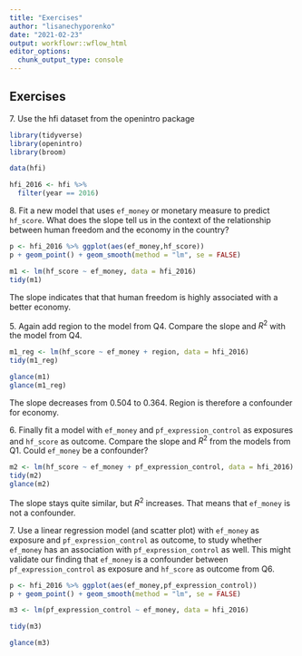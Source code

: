 ```yaml
---
title: "Exercises"
author: "lisanechyporenko"
date: "2021-02-23"
output: workflowr::wflow_html
editor_options:
  chunk_output_type: console
---
```


## Exercises

7.\ Use the hfi dataset from the openintro package

```r
library(tidyverse)
library(openintro)
library(broom)

data(hfi)
```

```r
hfi_2016 <- hfi %>% 
  filter(year == 2016)
```

8.\ Fit a new model that uses  `ef_money` or monetary measure to predict `hf_score`.  What does the slope tell us in the context of the relationship between human freedom and the economy in the country? 

```r

p <- hfi_2016 %>% ggplot(aes(ef_money,hf_score)) 
p + geom_point() + geom_smooth(method = "lm", se = FALSE)

m1 <- lm(hf_score ~ ef_money, data = hfi_2016)
tidy(m1)

```
The slope indicates that that human freedom is highly associated with a better economy.


5\. Again add region to the model from Q4. Compare the slope and $R^2$ with the model from Q4.

```r

m1_reg <- lm(hf_score ~ ef_money + region, data = hfi_2016)
tidy(m1_reg)

glance(m1)
glance(m1_reg)

```
The slope decreases from 0.504 to 0.364. Region is therefore a confounder for economy.


6\. Finally fit a model with `ef_money` and `pf_expression_control` as exposures and `hf_score` as outcome.  Compare the slope and $R^2$ from the models from Q1. Could `ef_money` be a confounder? 

```r

m2 <- lm(hf_score ~ ef_money + pf_expression_control, data = hfi_2016)
tidy(m2)
glance(m2)

```
The slope stays quite similar, but $R^2$ increases. That means that `ef_money` is not a confounder.



7\. Use a linear regression model (and scatter plot) with  `ef_money` as exposure and `pf_expression_control` as outcome, to study whether `ef_money` has an association with `pf_expression_control` as well. This might validate our finding that `ef_money` is a confounder between  `pf_expression_control` as exposure and 
`hf_score` as outcome from Q6.

```r

p <- hfi_2016 %>% ggplot(aes(ef_money,pf_expression_control)) 
p + geom_point() + geom_smooth(method = "lm", se = FALSE)

m3 <- lm(pf_expression_control ~ ef_money, data = hfi_2016)

tidy(m3)

glance(m3)

```


